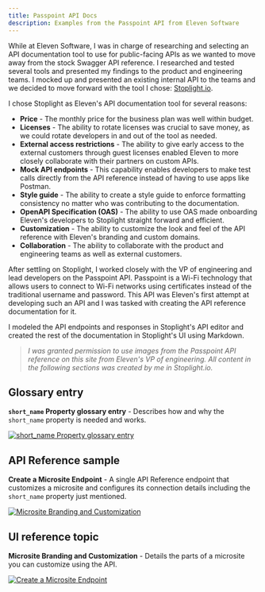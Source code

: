 ```yaml
---
title: Passpoint API Docs
description: Examples from the Passpoint API from Eleven Software
---
```


While at Eleven Software, I was in charge of researching and selecting an API documentation tool to
use for public-facing APIs as we wanted to move away from the stock Swagger API reference. I
researched and tested several tools and presented my findings to the product and engineering teams.
I mocked up and presented an existing internal API to the teams and we decided to move forward with
the tool I chose: [Stoplight.io](https://stoplight.io/).

I chose Stoplight as Eleven's API documentation tool for several reasons:

* **Price** - The monthly price for the business plan was well within budget.
* **Licenses** - The ability to rotate licenses was crucial to save money, as we could rotate
  developers in and out of the tool as needed.
* **External access restrictions** - The ability to give early access to the external customers
  through guest licenses enabled Eleven to more closely collaborate with their partners on custom
  APIs.
* **Mock API endpoints** - This capability enables developers to make test calls directly from the
  API reference instead of having to use apps like Postman.
* **Style guide** - The ability to create a style guide to enforce formatting consistency no matter
  who was contributing to the documentation.
* **OpenAPI Specification (OAS)** - The ability to use OAS made onboarding Eleven's developers to
  Stoplight straight forward and efficient.
* **Customization** - The ability to customize the look and feel of the API reference with Eleven's
  branding and custom domains.
* **Collaboration** - The ability to collaborate with the product and engineering teams as well as
  external customers.

After settling on Stoplight, I worked closely with the VP of engineering and lead developers on the
Passpoint API. Passpoint is a Wi-Fi technology that allows users to connect to Wi-Fi networks using
certificates instead of the traditional username and password. This API was Eleven's first attempt
at developing such an API and I was tasked with creating the API reference documentation for it. 

I modeled the API endpoints and responses in Stoplight's API editor and created the rest of the
documentation in Stoplight's UI using Markdown.

> *I was granted permission to use images from the Passpoint API reference on this site from
 Eleven's VP of engineering. All content in the following sections was created by me in
Stoplight.io.*

## Glossary entry

**`short_name` Property glossary entry** - Describes how and why the `short_name` property is needed
and works.

[![short_name Property glossary entry](/pp-api-concept.jpg)](/pp-api-concept.jpg)


## API Reference sample

**Create a Microsite Endpoint** - A single API Reference endpoint that customizes a microsite and
configures its connection details including the `short_name` property just mentioned.

[![Microsite Branding and Customization](/pp-api-ref.jpg)](/pp-api-ref.jpg)


## UI reference topic

**Microsite Branding and Customization** - Details the parts of a microsite you can customize using
the API.

[![Create a Microsite Endpoint](/pp-api-ui-ref.jpg)](/pp-api-ui-ref.jpg)
